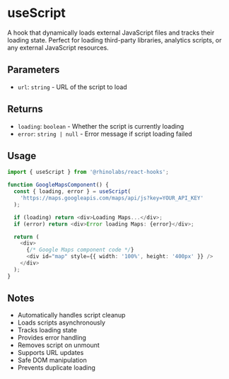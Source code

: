 # useScript

A hook that dynamically loads external JavaScript files and tracks their loading state. Perfect for loading third-party libraries, analytics scripts, or any external JavaScript resources.

## Parameters

- `url`: `string` - URL of the script to load

## Returns

- `loading`: `boolean` - Whether the script is currently loading
- `error`: `string | null` - Error message if script loading failed

## Usage

```typescript
import { useScript } from '@rhinolabs/react-hooks';

function GoogleMapsComponent() {
  const { loading, error } = useScript(
    'https://maps.googleapis.com/maps/api/js?key=YOUR_API_KEY'
  );

  if (loading) return <div>Loading Maps...</div>;
  if (error) return <div>Error loading Maps: {error}</div>;

  return (
    <div>
      {/* Google Maps component code */}
      <div id="map" style={{ width: '100%', height: '400px' }} />
    </div>
  );
}
```

## Notes

- Automatically handles script cleanup
- Loads scripts asynchronously
- Tracks loading state
- Provides error handling
- Removes script on unmount
- Supports URL updates
- Safe DOM manipulation
- Prevents duplicate loading
